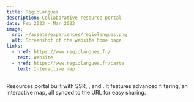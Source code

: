 ```yaml
---
title: RégioLangues
description: Collaborative resource portal
date: Feb 2023 - Mar 2023
image:
  src: ~/assets/experiences/regiolangues.png
  alt: Screenshot of the website home page
links:
  - href: https://www.regiolangues.fr/
    text: Website
  - href: https://www.regiolangues.fr/carte
    text: Interactive map
---
```


Resources portal built with <TechPill id="astro" /> SSR, <TechPill id="react" />, <TechPill id="tailwind" />
and <TechPill id="directus" />. It features advanced filtering, an interactive map,
all synced to the URL for easy sharing.
